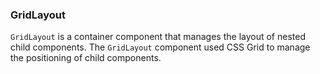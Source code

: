 ### GridLayout

`GridLayout` is a container component that manages the layout of nested child components. The `GridLayout` component used CSS Grid to manage the positioning of child components.

